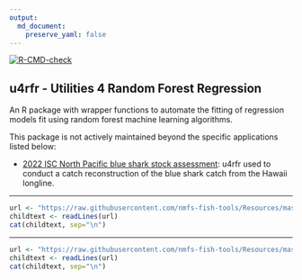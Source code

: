 ```yaml
---
output: 
  md_document:
    preserve_yaml: false
---
```


<!-- README.md is generated from README.Rmd. Please edit that file -->

<!-- badges: start -->
[![R-CMD-check](https://github.com/N-DucharmeBarth-NOAA/u4rrf/workflows/R-CMD-check/badge.svg)](https://github.com/N-DucharmeBarth-NOAA/u4rrf/actions/workflows/R-CMD-check.yaml)
<!-- badges: end -->

## u4rfr - Utilities 4 Random Forest Regression

An R package with wrapper functions to automate the fitting of regression models fit using random forest machine learning algorithms.

This package is not actively maintained beyond the specific applications listed below:

- [2022 ISC North Pacific blue shark stock assessment](https://github.com/N-DucharmeBarth-NOAA/2022_BSH): u4rfr used to conduct a catch reconstruction of the blue shark catch from the Hawaii longline.



<!-- Do not edit below. This adds the Disclaimer and NMFS footer. -->

****

```r
url <- "https://raw.githubusercontent.com/nmfs-fish-tools/Resources/master/Disclaimer.md"
childtext <- readLines(url)
cat(childtext, sep="\n")
```

****

```r
url <- "https://raw.githubusercontent.com/nmfs-fish-tools/Resources/master/footer.md" 
childtext <- readLines(url)
cat(childtext, sep="\n")
```


